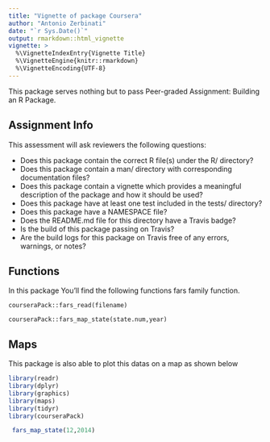 ```yaml
---
title: "Vignette of package Coursera"
author: "Antonio Zerbinati"
date: "`r Sys.Date()`"
output: rmarkdown::html_vignette
vignette: >
  %\VignetteIndexEntry{Vignette Title}
  %\VignetteEngine{knitr::rmarkdown}
  %\VignetteEncoding{UTF-8}
---
```

This package serves nothing but to pass Peer-graded Assignment: Building an R Package.




## Assignment Info

This assessment will ask reviewers the following questions:

* Does this package contain the correct R file(s) under the R/ directory?
* Does this package contain a man/ directory with corresponding documentation files?
* Does this package contain a vignette which provides a meaningful description of the package and how it should be used?
* Does this package have at least one test included in the tests/ directory?
* Does this package have a NAMESPACE file?
* Does the README.md file for this directory have a Travis badge?
* Is the build of this package passing on Travis?
* Are the build logs for this package on Travis free of any errors, warnings, or notes?

## Functions

In this package You'll find the following functions fars family function.

`courseraPack::fars_read(filename)`

`courseraPack::fars_map_state(state.num,year)`

## Maps

This package is also able to plot this datas on a map as shown below

```r
library(readr)
library(dplyr)
library(graphics)
library(maps)
library(tidyr)
library(courseraPack)
```

```r

 fars_map_state(12,2014)
 
```




